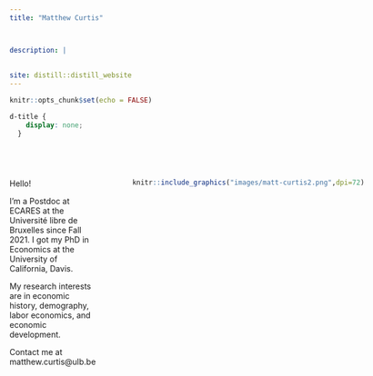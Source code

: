 ```yaml
---
title: "Matthew Curtis"



description: |
 
 
site: distill::distill_website
---
```


```r
knitr::opts_chunk$set(echo = FALSE)
```

```css
d-title {
    display: none;
  }
  
```

```
```
```
```


:::: {style="display: grid; grid-template-columns: 1fr 1fr; grid-column-gap: 50px; "}

::: {}
Hello!

I'm a Postdoc at ECARES at the Université libre de Bruxelles since Fall 2021. I got my PhD in Economics at the University of California, Davis.

My research interests are in economic history, demography, labor economics, and economic development.

Contact me at matthew.curtis@ulb.be


:::

::: {}

```r
  knitr::include_graphics("images/matt-curtis2.png",dpi=72)
```
:::

::::

